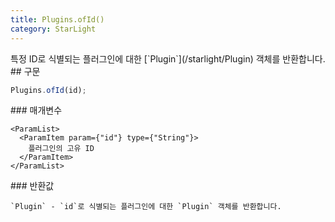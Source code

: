 ```yaml
---
title: Plugins.ofId()
category: StarLight
---
```


<Section>
  특정 ID로 식별되는 플러그인에 대한 [`Plugin`](/starlight/Plugin) 객체를 반환합니다.
</Section>
<Section>
  ## 구문

  ~~~js
  Plugins.ofId(id);
  ~~~

  <Section>
    ### 매개변수

    <ParamList>
      <ParamItem param={"id"} type={"String"}>
        플러그인의 고유 ID
      </ParamItem>
    </ParamList>
  </Section>
  <Section>
    ### 반환값

    `Plugin` - `id`로 식별되는 플러그인에 대한 `Plugin` 객체를 반환합니다.
  </Section>
</Section>